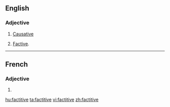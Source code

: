 ==English==
{{wikipedia}}

===Adjective===
{{en-adj|-}}

# {{linguistics|of a verb}} [[causative|Causative]]
# {{linguistics|rare|of a verb}} [[factive|Factive]].

----

==French==

===Adjective===
{{fr-adj-form}} {{f}}

# {{form of|feminine|[[factitif]]|lang=fr}}

[[hu:factitive]]
[[ta:factitive]]
[[vi:factitive]]
[[zh:factitive]]